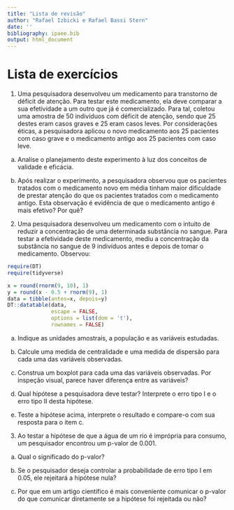 ```yaml
---
title: "Lista de revisão"
author: "Rafael Izbicki e Rafael Bassi Stern"
date: ''
bibliography: ipaee.bib
output: html_document
---
```


# Lista de exercícios

1. Uma pesquisadora desenvolveu um medicamento para
transtorno de déficit de atenção. Para testar este
medicamento, ela deve comparar a sua efetividade 
a um outro que já é comercializado.
Para tal, coletou uma amostra de $50$
indivíduos com déficit de atenção, sendo que
$25$ destes eram casos graves e 
$25$ eram casos leves. 
Por considerações éticas, a pesquisadora aplicou
o novo medicamento aos $25$ pacientes com caso grave e
o medicamento antigo aos $25$ pacientes com caso leve.

a. Analise o planejamento deste experimento
à luz dos conceitos de validade e eficácia.
        
b. Após realizar o experimento, a pesquisadora
observou que os pacientes tratados com
o medicamento novo em média tinham maior
dificuldade de prestar atenção do que
os pacientes tratados com o medicamento antigo.
Esta observação é evidência de que 
o medicamento antigo é mais efetivo? Por quê?

2. Uma pesquisadora desenvolveu um medicamento com
o intuito de reduzir a concentração de
uma determinada substância no sangue.
Para testar a efetividade deste medicamento,
mediu a concentração da substância no sangue
de $9$ indivíduos antes e depois de tomar o medicamento.
Observou:

```r
require(DT)
require(tidyverse)
```

```r
x = round(rnorm(9, 10), 1)
y = round(x - 0.5 + rnorm(9), 1)
data = tibble(antes=x, depois=y)
DT::datatable(data,
              escape = FALSE,
              options = list(dom = 't'),
              rownames = FALSE)
```

a. Indique as unidades amostrais, a população e
as variáveis estudadas.
        
b. Calcule uma medida de centralidade e 
uma medida de dispersão para cada uma das
variáveis observadas.
 
c. Construa um boxplot para cada uma
das variáveis observadas.
Por inspeção visual, parece haver
diferença entre as variáveis?
 
d. Qual hipótese a pesquisadora
deve testar? Interprete o erro
tipo I e o erro tipo II desta hipótese.
 
e. Teste a hipótese acima,
interprete o resultado e
compare-o com sua resposta para o item c.

3. Ao testar a hipótese de que
a água de um rio é imprópria para consumo,
um pesquisador encontrou um p-valor de 0.001.

a. Qual o significado do p-valor?

b. Se o pesquisador deseja controlar 
a probabilidade de erro tipo I em 0.05, 
ele rejeitará a hipótese nula?

c. Por que em um artigo científico é
mais conveniente comunicar o p-valor do
que comunicar diretamente se
a hipótese foi rejeitada ou não?
